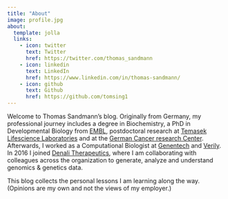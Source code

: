 ```yaml
---
title: "About"
image: profile.jpg
about:
  template: jolla
  links:
    - icon: twitter
      text: Twitter
      href: https://twitter.com/thomas_sandmann
    - icon: linkedin
      text: LinkedIn
      href: https://www.linkedin.com/in/thomas-sandmann/
    - icon: github
      text: Github
      href: https://github.com/tomsing1
---
```


Welcome to Thomas Sandmann's blog. Originally from Germany, my professional
journey includes a degree in Biochemistry, a PhD in Developmental Biology
from [EMBL](https://www.embl.org/), postdoctoral research at
[Temasek Lifescience Laboratories](http://www.tll.org.sg/) and at the
[German Cancer research Center](https://www.dkfz.de/en/index.html). Afterwards,
I worked as a Computational Biologist at [Genentech](https://www.gene.com/)
and [Verily](https://verily.com/). In 2016 I joined
[Denali Therapeutics](https://www.denalitherapeutics.com/), where I am 
collaborating with colleagues across the organization to generate, analyze and
understand genomics & genetics data.

This blog collects the personal lessons I am learning along the way. <br>
(Opinions are my own and not the views of my employer.)
